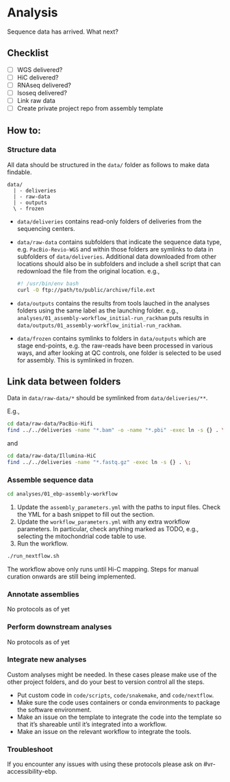 # Analysis

Sequence data has arrived. What next?

## Checklist

- [ ] WGS delivered?
- [ ] HiC delivered?
- [ ] RNAseq delivered?
- [ ] Isoseq delivered?
- [ ] Link raw data
- [ ] Create private project repo from assembly template

## How to:

### Structure data

All data should be structured in the `data/` folder as follows to make data findable.

```.default
data/
  | - deliveries
  | - raw-data
  | - outputs
  \ - frozen
```

- `data/deliveries` contains read-only folders of deliveries from the sequencing centers.
- `data/raw-data` contains subfolders that indicate the sequence data type, e.g. `PacBio-Revio-WGS` and within those folders
  are symlinks to data in subfolders of `data/deliveries`. Additional data downloaded from other locations should
  also be in subfolders and include a shell script that can redownload the file from the original location. e.g.,

  ```.bash
  #! /usr/bin/env bash
  curl -O ftp://path/to/public/archive/file.ext
  ```

- `data/outputs` contains the results from tools lauched in the analyses folders using the same label as the launching folder.
  e.g., `analyses/01_assembly-workflow_initial-run_rackham` puts results in `data/outputs/01_assembly-workflow_initial-run_rackham`.
- `data/frozen` contains symlinks to folders in `data/outputs` which are stage end-points, e.g. the raw-reads have been processed
  in various ways, and after looking at QC controls, one folder is selected to be used for assembly. This is symlinked in frozen.

## Link data between folders

Data in `data/raw-data/*` should be symlinked from `data/deliveries/**`. 

E.g.,

```.bash
cd data/raw-data/PacBio-Hifi
find ../../deliveries -name "*.bam" -o -name "*.pbi" -exec ln -s {} . \;
```

and

```.bash
cd data/raw-data/Illumina-HiC
find ../../deliveries -name "*.fastq.gz" -exec ln -s {} . \;
```

### Assemble sequence data

```.bash
cd analyses/01_ebp-assembly-workflow
```

1. Update the `assembly_parameters.yml` with the paths to input files. Check the YML for a bash
snippet to fill out the section.
2. Update the `workflow_parameters.yml` with any extra workflow parameters. In particular, 
check anything marked as TODO, e.g., selecting the mitochondrial code table to use.
3. Run the workflow.

  ```.bash
  ./run_nextflow.sh
  ```

::: {.callout-note}
The workflow above only runs until Hi-C mapping. Steps for manual curation onwards are still
being implemented.
:::

### Annotate assemblies

No protocols as of yet

### Perform downstream analyses

No protocols as of yet

### Integrate new analyses

Custom analyses might be needed. In these cases please make use of the other project folders,
and do your best to version control all the steps. 

- Put custom code in `code/scripts`, `code/snakemake`, and `code/nextflow`.
- Make sure the code uses containers or conda environments to package the software environment.
- Make an issue on the template to integrate the code into the template so that it's shareable until it's integrated into
a workflow.
- Make an issue on the relevant workflow to integrate the tools.

### Troubleshoot

If you encounter any issues with using these protocols please ask on #vr-accessibility-ebp.
